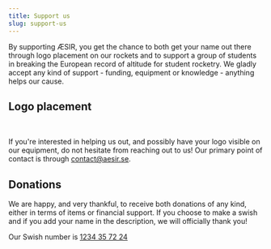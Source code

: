 ```yaml
---
title: Support us
slug: support-us
---
```


By supporting ÆSIR, you get the chance to both get your name out there through logo placement on our rockets and to support a group of students in breaking the European record of altitude for student rocketry.
We gladly accept any kind of support - funding, equipment or knowledge - anything helps our cause.

## Logo placement


<Images>
  <Image {...require("@data/home/supportus1.jpg")} caption="Logos on a rocket" />
  <Image {...require("@data/home/supportus2.jpg")} caption="Logos on support equipment" />
</Images>

If you're interested in helping us out, and possibly have your logo visible on our equipment, do not hesitate from reaching out to us!
Our primary point of contact is through [contact@aesir.se](mailto:contact@aesir.se).

## Donations

We are happy, and very thankful, to receive both donations of any kind, either in terms of items or financial support.
If you choose to make a swish and if you add your name in the description, we will officially thank you!

Our Swish number is [1234 35 72 24](tel:+461234357224)
